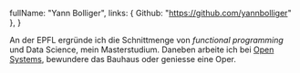   fullName: "Yann Bolliger",
  links: { Github: "https://github.com/yannbolliger" },
}

An der EPFL ergründe ich die Schnittmenge von _functional programming_ und Data
Science, mein Masterstudium. Daneben arbeite ich bei
[Open Systems](https://open-systems.com), bewundere das Bauhaus oder geniesse
eine Oper.

